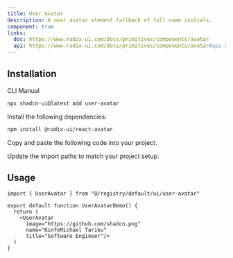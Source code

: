 ```yaml
---
title: User Avatar
description: A user avatar element fallback of full name initials.
component: true
links:
  doc: https://www.radix-ui.com/docs/primitives/components/avatar
  api: https://www.radix-ui.com/docs/primitives/components/avatar#api-reference
---
```


<ComponentPreview name="user-avatar-demo" />

## Installation

<Tabs defaultValue="cli">

<TabsList>
  <TabsTrigger value="cli">CLI</TabsTrigger>
  <TabsTrigger value="manual">Manual</TabsTrigger>
</TabsList>
<TabsContent value="cli">

```bash
npx shadcn-ui@latest add user-avatar
```

</TabsContent>

<TabsContent value="manual">

<Steps>

<Step>Install the following dependencies:</Step>

```bash
npm install @radix-ui/react-avatar
```

<Step>Copy and paste the following code into your project.</Step>

<ComponentSource name="user-avatar" />

<Step>Update the import paths to match your project setup.</Step>

</Steps>

</TabsContent>

</Tabs>

## Usage

```tsx
import { UserAvatar } from "@/registry/default/ui/user-avatar"
```

```tsx
export default function UserAvatarDemo() {
  return (
    <UserAvatar 
      image="https://github.com/shadcn.png"
      name="KinfeMichael Tariku" 
      title="Software Engineer"/>
  )
}  
```

